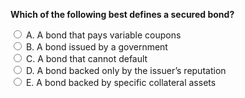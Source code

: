 ::: {.question-block}

<form onsubmit="event.preventDefault(); checkAnswer('module6_mcq_q94')" data-correct-answer="E">
<strong style="display: block;">Which of the following best defines a secured bond?</strong>

<label><input type="radio" name="module6_mcq_q94" value="A"> A. A bond that pays variable coupons</label><br>
<label><input type="radio" name="module6_mcq_q94" value="B"> B. A bond issued by a government</label><br>
<label><input type="radio" name="module6_mcq_q94" value="C"> C. A bond that cannot default</label><br>
<label><input type="radio" name="module6_mcq_q94" value="D"> D. A bond backed only by the issuer’s reputation</label><br>
<label><input type="radio" name="module6_mcq_q94" value="E"> E. A bond backed by specific collateral assets</label><br>
</form>

<div id="feedback-module6_mcq_q94" class="feedback" style="display:none;">
✅ Correct: E. Secured bonds are collateralized by specific assets such as property or equipment.
</div>

:::
